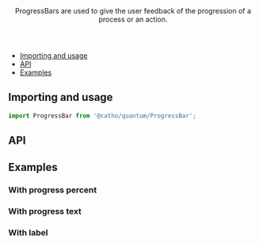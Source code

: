 

<Meta title="Loaders/ProgressBar" component={ProgressBar} />

<Header title="ProgressBar">
    ProgressBars are used to give the user feedback of the progression of a process or an action.
</Header>

- [Importing and usage](#importing)
- [API](#api)
- [Examples](#examples)

## <a id="importing"></a>Importing and usage

```js
import ProgressBar from '@catho/quantum/ProgressBar';
```

<Canvas>
  <Story of={Default}/>
</Canvas>

## <a id="api"></a>API

<ArgsTable of={ProgressBar} />

## <a id="examples"></a>Examples

### With progress percent

<Canvas>
  <Story of={WithProgressPercent}/>
</Canvas>

### With progress text

<Canvas>
  <Story of={WithProgressText}/>
</Canvas>


### With label

<Canvas>
  <Story of={WithLabel}/>
</Canvas>
